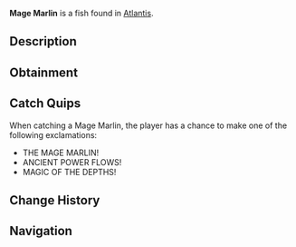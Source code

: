 {{FishInfobox
|image          = Mage Marlin.png
|rarity         = Legendary
|sea            = First Sea
|location       = [[Atlantis]]
|sublocation    = 
|sources        = Fishing Rod
|radar_location = 
|xp             = 1200
|weather        = Clear
|time           = Night
|season         = 
|bait           = Fish Head
|base_weight    = 200
|base_value     = 2500
|weight_range   = 100
|base_chance    = 1
|base_resil     = 20
}}
'''Mage Marlin''' is a {{Rarity|Legendary}} fish found in [[Atlantis]].

== Description ==
{{Description|Masters of aquatic magic, these mystical marlins channel the ethereal energies of the abyss through their sword-like bills. Their presence can cause surges of magical power in ancient ruins.|Bestiary Entry}}

== Obtainment ==
{{Description|Ethereal Abyss Pool|Bestiary Hint}}
{{Fish Availability|
Atlantis/Ethereal Abyss
|top_rods      = 
Leviathan's Fang Rod\41662.55\169269.9;
Free Spirit Rod\37443.49\171892.91;
Trident Rod\34723.18\159703.17;
Great Rod of Oscar\33084.57\95180;
Ethereal Prism Rod\31576.68\103771.9;
Resourceful Rod\24106.16\80038.06;
Destiny Rod\25107.1\84825.98;
No-Life Rod\30226.1\124852.3;
Azure Of Lagoon\29708.58\120100.5;
Lucky Rod\17179.86\76365.05;
Fungal Rod\19568.29\85063.61;
Antler Rod\17316.53\74035.49;
Astralhook Rod\31532.04\99749.34;
Seraphic Rod\30260.18\106757.17;
Challenger's Rod\28485.89\99160.87;
Rod Of The Forgotten Fang\28215.58\98718.56;
Blazebringer Rod\26024.66\94714.12;
Rod Of The Depths\25201.09\87045.52;
Rod Of The Exalted One\25016.5\87031.46;
Zeus Rod\24497.63\89290.85;
Verdant Shear Rod\24076.63\90008.24;
Depthseeker Rod\22081.7\83981.59;
Avalanche Rod\19842.6\75573.43;
Volcanic Rod\19087.97\70565.15;
Steady Rod\6272.97\27297.08
|recommended   = Trident Rod
}}

== Catch Quips ==
When catching a Mage Marlin, the player has a chance to make one of the following exclamations:
* THE MAGE MARLIN!
* ANCIENT POWER FLOWS!
* MAGIC OF THE DEPTHS!

== Change History ==
{{Change History|{{subst:Current Version}}}}

== Navigation ==
{{Fish Navbox|Atlantis}}